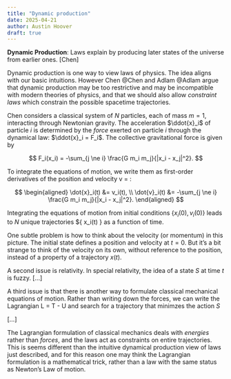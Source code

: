 ```yaml
---
title: "Dynamic production"
date: 2025-04-21
author: Austin Hoover
draft: true
---
```



**Dynamic Production**: Laws explain by producing later states of the universe from earlier ones. [Chen]

Dynamic production is one way to view laws of physics. The idea aligns with our basic intuitions. However Chen @Chen and Adlam @Adlam argue that dynamic production may be too restrictive and may be incompatible with modern theories of physics, and that we should also allow *constraint laws* which constrain the possible spacetime trajectories.

Chen considers a classical system of $N$ particles, each of mass $m = 1$, interacting through Newtonian gravity. The acceleration $\ddot{x}_i$ of particle $i$ is determined by the *force* exerted on particle *i* through the dynamical law: $\ddot{x}_i = F_i$. The collective gravitational force is given by

$$
F_i(x_i) = -\sum_{j \ne i} \frac{G m_i m_j}{|x_i - x_j|^2}.
$$

To integrate the equations of motion, we write them as first-order derivatives of the position and velocity v = \dot{x}:

$$
\begin{aligned}
\dot{x}_i(t) &= v_i(t), \\
\dot{v}_i(t) &= -\sum_{j \ne i} \frac{G m_i m_j}{|x_i - x_j|^2}.
\end{aligned}
$$

Integrating the equations of motion from initial conditions $\{ x_i(0), v_i(0) \}$ leads to $N$ unique trajectories $\{ x_i(t) \} as a function of time.

One subtle problem is how to think about the velocity (or momentum) in this picture. The initial state defines a position and velocity at $t = 0$. But it's a bit strange to think of the velocity on its own, without reference to the position, instead of a property of a trajectory $x(t)$. 

A second issue is relativity. In special relativity, the idea of a state $S$ at time $t$ is fuzzy. [...]

A third issue is that there is another way to formulate classical mechanical equations of motion. Rather than writing down the forces, we can write the Lagrangian L = T - U and search for a trajectory that minimzes the action $S$

[...]

The Lagrangian formulation of classical mechanics deals with *energies* rather than *forces*, and the laws act as constraints on entire trajectories. This is seems different than the intuitive dynamical production view of laws just described, and for this reason one may think the Lagrangian formulation is a mathematical trick, rather than a law with the same status as Newton's Law of motion.

